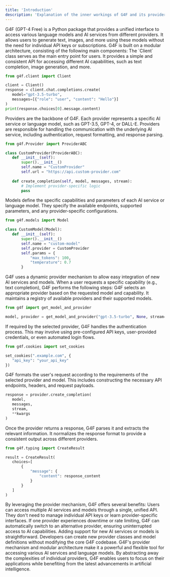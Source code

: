 ```yaml
---
title: 'Introduction'
description: 'Explanation of the inner workings of G4F and its providers'
---
```

<Steps titleSize="h3">
<Step title="Overview">
 G4F (GPT-4 Free) is a Python package that provides a unified interface to access various language models and AI services from different providers. It allows users to generate text, images, and more using these models without the need for individual API keys or subscriptions.
</Step>
<Step title="Architecture">
 G4F is built on a modular architecture, consisting of the following main components:
<Steps>
<Step title="Client" icon="code">
 The `Client` class serves as the main entry point for users. It provides a simple and consistent API for accessing different AI capabilities, such as text completion, image generation, and more.
 
 ```python
from g4f.client import Client

client = Client()
response = client.chat.completions.create(
    model="gpt-3.5-turbo",
    messages=[{"role": "user", "content": "Hello"}]
)
print(response.choices[0].message.content)
```
</Step>
<Step title="Providers" icon="gear">
 Providers are the backbone of G4F. Each provider represents a specific AI service or language model, such as GPT-3.5, GPT-4, or DALL-E. Providers are responsible for handling the communication with the underlying AI service, including authentication, request formatting, and response parsing.
 
 ```python
from g4f.Provider import ProviderABC

class CustomProvider(ProviderABC):
    def __init__(self):
        super().__init__()
        self.name = "CustomProvider"
        self.url = "https://api.custom-provider.com"
    
    def create_completion(self, model, messages, stream):
        # Implement provider-specific logic
        pass
```
</Step>
<Step title="Models" icon="cubes">
 Models define the specific capabilities and parameters of each AI service or language model. They specify the available endpoints, supported parameters, and any provider-specific configurations.
 
 ```python
from g4f.models import Model

class CustomModel(Model):
    def __init__(self):
        super().__init__()
        self.name = "custom-model"
        self.provider = CustomProvider
        self.params = {
            "max_tokens": 100,
            "temperature": 0.7
        }
```
</Step>
</Steps>
</Step>
<Step title="Provider Mechanism">
 G4F uses a dynamic provider mechanism to allow easy integration of new AI services and models. When a user requests a specific capability (e.g., text completion), G4F performs the following steps:
<Steps>
<Step title="Provider Selection" icon="magnifying-glass">
 G4F selects an appropriate provider based on the requested model and capability. It maintains a registry of available providers and their supported models.
 
 ```python
from g4f import get_model_and_provider

model, provider = get_model_and_provider("gpt-3.5-turbo", None, stream=False)
```
</Step>
<Step title="Authentication" icon="key">
 If required by the selected provider, G4F handles the authentication process. This may involve using pre-configured API keys, user-provided credentials, or even automated login flows.
 
 ```python
from g4f.cookies import set_cookies

set_cookies(".example.com", {
    "api_key": "your_api_key"
})
```
</Step>
<Step title="Request Formatting" icon="envelope">
 G4F formats the user's request according to the requirements of the selected provider and model. This includes constructing the necessary API endpoints, headers, and request payloads.
 
 ```python
response = provider.create_completion(
    model,
    messages,
    stream,
    **kwargs
)
```
</Step>
<Step title="Response Parsing" icon="eye">
 Once the provider returns a response, G4F parses it and extracts the relevant information. It normalizes the response format to provide a consistent output across different providers.
 
 ```python
from g4f.typing import CreateResult

result = CreateResult(
    choices=[
        {
            "message": {
                "content": response_content
            }
        }
    ]
)
```
</Step>
</Steps>
</Step>
<Step title="Benefits">
 By leveraging the provider mechanism, G4F offers several benefits:
<Steps>
<Step title="Simplified Usage" icon="user-check">
 Users can access multiple AI services and models through a single, unified API. They don't need to manage individual API keys or learn provider-specific interfaces.
</Step>
<Step title="Increased Availability" icon="circle-check">
 If one provider experiences downtime or rate limiting, G4F can automatically switch to an alternative provider, ensuring uninterrupted access to AI capabilities.
</Step>
<Step title="Easy Extensibility" icon="circle-plus">
 Adding support for new AI services or models is straightforward. Developers can create new provider classes and model definitions without modifying the core G4F codebase.
</Step>
</Steps>
</Step>
<Step title="Conclusion">
 G4F's provider mechanism and modular architecture make it a powerful and flexible tool for accessing various AI services and language models. By abstracting away the complexities of individual providers, G4F enables users to focus on their applications while benefiting from the latest advancements in artificial intelligence.
</Step>
</Steps>